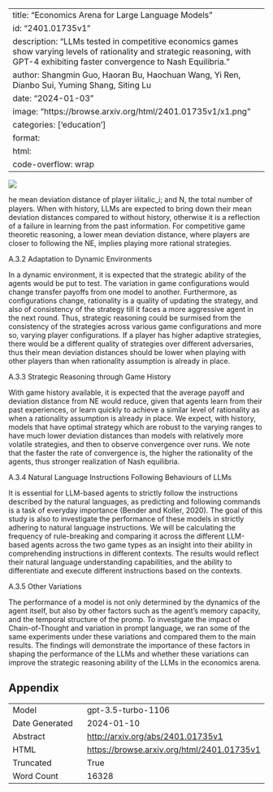 
---
title: "Economics Arena for Large Language Models"
id: "2401.01735v1"
description: "LLMs tested in competitive economics games show varying levels of rationality and strategic reasoning, with GPT-4 exhibiting faster convergence to Nash Equilibria."
author: Shangmin Guo, Haoran Bu, Haochuan Wang, Yi Ren, Dianbo Sui, Yuming Shang, Siting Lu
date: "2024-01-03"
image: "https://browse.arxiv.org/html/2401.01735v1/x1.png"
categories: ['education']
format:
  html:
    code-overflow: wrap
---

![](https://browse.arxiv.org/html/2401.01735v1/x1.png)

he mean deviation distance of player i𝑖iitalic_i; and N, the total number of players.
When with history, LLMs are expected to bring down their mean deviation distances compared to without history, otherwise it is a reflection of a failure in learning from the past information. For competitive game theoretic reasoning, a lower mean deviation distance, where players are closer to following the NE, implies playing more rational strategies.




A.3.2 Adaptation to Dynamic Environments

In a dynamic environment, it is expected that the strategic ability of the agents would be put to test.
The variation in game configurations would change transfer payoffs from one model to another.
Furthermore, as configurations change, rationality is a quality of updating the strategy, and also of consistency of the strategy till it faces a more aggressive agent in the next round.
Thus, strategic reasoning could be surmised from the consistency of the strategies across various game configurations and more so, varying player configurations.
If a player has higher adaptive strategies, there would be a different quality of strategies over different adversaries, thus their mean deviation distances should be lower when playing with other players than when rationality assumption is already in place.




A.3.3 Strategic Reasoning through Game History

With game history available, it is expected that the average payoff and deviation distance from NE would reduce, given that agents learn from their past experiences, or learn quickly to achieve a similar level of rationality as when a rationality assumption is already in place.
We expect, with history, models that have optimal strategy which are robust to the varying ranges to have much lower deviation distances than models with relatively more volatile strategies, and then to observe convergence over runs.
We note that the faster the rate of convergence is, the higher the rationality of the agents, thus stronger realization of Nash equilibria.




A.3.4 Natural Language Instructions Following Behaviours of LLMs

It is essential for LLM-based agents to strictly follow the instructions described by the natural languages, as predicting and following commands is a task of everyday importance (Bender and Koller, 2020).
The goal of this study is also to investigate the performance of these models in strictly adhering to natural language instructions.
We will be calculating the frequency of rule-breaking and comparing it across the different LLM-based agents across the two game types as an insight into their ability in comprehending instructions in different contexts.
The results would reflect their natural language understanding capabilities, and the ability to differentiate and execute different instructions based on the contexts.




A.3.5 Other Variations

The performance of a model is not only determined by the dynamics of the agent itself, but also by other factors such as the agent's memory capacity, and the temporal structure of the promp.
To investigate the impact of Chain-of-Thought and variation in prompt language, we ran some of the same experiments under these variations and compared them to the main results.
The findings will demonstrate the importance of these factors in shaping the performance of the LLMs and whether these variations can improve the strategic reasoning ability of the LLMs in the economics arena.

## Appendix

|          |          |
|----------|----------|
| Model     | gpt-3.5-turbo-1106       |
| Date Generated     | 2024-01-10       |
| Abstract | [http://arxiv.org/abs/2401.01735v1](http://arxiv.org/abs/2401.01735v1)        |
| HTML     | [https://browse.arxiv.org/html/2401.01735v1](https://browse.arxiv.org/html/2401.01735v1)       |
| Truncated       | True       |
| Word Count       | 16328       |